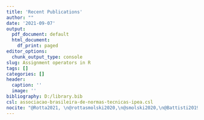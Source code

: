 ```yaml
---
title: 'Recent Publications'
author: ""
date: '2021-09-07'
output:
  pdf_document: default
  html_document:
    df_print: paged
editor_options:
  chunk_output_type: console
slug: Assignment operators in R
tags: []
categories: []
header:
  caption: ''
  image: ''
bibliography: D:/library.bib
csl: associacao-brasileira-de-normas-tecnicas-ipea.csl
nocite: "@Rotta2021, \n@rottasmolski2020,\n@smolski2020,\n@Battisti2019a,\n@Nursalam20162013,\n@Lima,\n@Smolski2019,\n@Smolski2018a,\n@Smolski2018,\n@Smolski,\n@Smolski2017j,\n"
---
```

\raggedright









